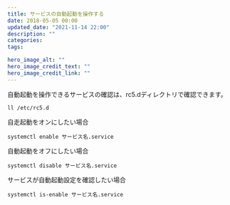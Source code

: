 ```yaml
---
title: サービスの自動起動を操作する
date: 2018-05-05 00:00
updated_date: "2021-11-14 22:00"
description: ""
categories:
tags:

hero_image_alt: ""
hero_image_credit_text: ""
hero_image_credit_link: ""
---
```

自動起動を操作できるサービスの確認は、rc5.dディレクトリで確認できます。

```
ll /etc/rc5.d
```

自走起動をオンにしたい場合

```
systemctl enable サービス名.service
```

自動起動をオフにしたい場合

```
systemctl disable サービス名.service
```

サービスが自動起動設定を確認したい場合

```
systemctl is-enable サービス名.service
```
